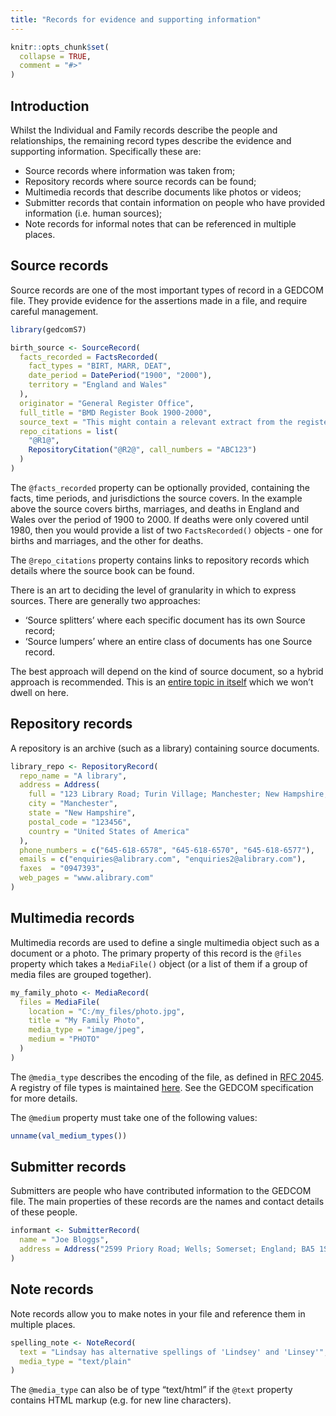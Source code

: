 ```yaml
---
title: "Records for evidence and supporting information"
---
```


```r
knitr::opts_chunk$set(
  collapse = TRUE,
  comment = "#>"
)
```

## Introduction

Whilst the Individual and Family records describe the people and relationships, the remaining record types describe the evidence and supporting information. Specifically these are:

* Source records where information was taken from;
* Repository records where source records can be found;
* Multimedia records that describe documents like photos or videos;
* Submitter records that contain information on people who have provided information (i.e. human sources);
* Note records for informal notes that can be referenced in multiple places.

## Source records

Source records are one of the most important types of record in a GEDCOM file. They provide evidence for the assertions made in a file, and require careful management.

```r
library(gedcomS7)

birth_source <- SourceRecord(
  facts_recorded = FactsRecorded(
    fact_types = "BIRT, MARR, DEAT",
    date_period = DatePeriod("1900", "2000"),
    territory = "England and Wales"
  ),
  originator = "General Register Office",
  full_title = "BMD Register Book 1900-2000",
  source_text = "This might contain a relevant extract from the register",
  repo_citations = list(
    "@R1@",
    RepositoryCitation("@R2@", call_numbers = "ABC123")
  )
)
```

The `@facts_recorded` property can be optionally provided, containing the facts, time periods, and jurisdictions the source covers. In the example above the source covers births, marriages, and deaths in England and Wales over the period of 1900 to 2000. If deaths were only covered until 1980, then you would provide a list of two `FactsRecorded()` objects - one for births and marriages, and the other for deaths.

The `@repo_citations` property contains links to repository records which details where the source book can be found.

There is an art to deciding the level of granularity in which to express sources. There are generally two approaches:

* ‘Source splitters’ where each specific document has its own Source record;
* ‘Source lumpers’ where an entire class of documents has one Source record.

The best approach will depend on the kind of source document, so a hybrid approach is recommended. This is an [entire topic in itself](https://www.fhug.org.uk/kb/kb-article/citing-sources-method-1-and-method-2/) which we won't dwell on here.

## Repository records

A repository is an archive (such as a library) containing source documents. 

```r
library_repo <- RepositoryRecord(
  repo_name = "A library",
  address = Address(
    full = "123 Library Road; Turin Village; Manchester; New Hampshire; 123456; United States of America",
    city = "Manchester",
    state = "New Hampshire",
    postal_code = "123456",
    country = "United States of America"
  ),
  phone_numbers = c("645-618-6578", "645-618-6570", "645-618-6577"),
  emails = c("enquiries@alibrary.com", "enquiries2@alibrary.com"),
  faxes  = "0947393",
  web_pages = "www.alibrary.com"
)
```

## Multimedia records

Multimedia records are used to define a single multimedia object such as a document or a photo. The primary property of this record is the `@files` property which takes a `MediaFile()` object (or a list of them if a group of media files are grouped together).

```r
my_family_photo <- MediaRecord(
  files = MediaFile(
    location = "C:/my_files/photo.jpg",
    title = "My Family Photo",
    media_type = "image/jpeg",
    medium = "PHOTO"
  )
)
```

The `@media_type` describes the encoding of the file, as defined in [RFC 2045](https://www.rfc-editor.org/info/rfc2045). A registry of file types is maintained [here](https://www.iana.org/assignments/media-types/media-types.xhtml). See the GEDCOM specification for more details.

The `@medium` property must take one of the following values:

```r
unname(val_medium_types())
```

## Submitter records

Submitters are people who have contributed information to the GEDCOM file. The main properties of these records are the names and contact details of these people.

```r
informant <- SubmitterRecord(
  name = "Joe Bloggs",
  address = Address("2599 Priory Road; Wells; Somerset; England; BA5 1SH")
)
```

## Note records

Note records allow you to make notes in your file and reference them in multiple places.

```r
spelling_note <- NoteRecord(
  text = "Lindsay has alternative spellings of 'Lindsey' and 'Linsey'",
  media_type = "text/plain"
)
```

The `@media_type` can also be of type "text/html" if the `@text` property contains HTML markup (e.g. for new line characters).
